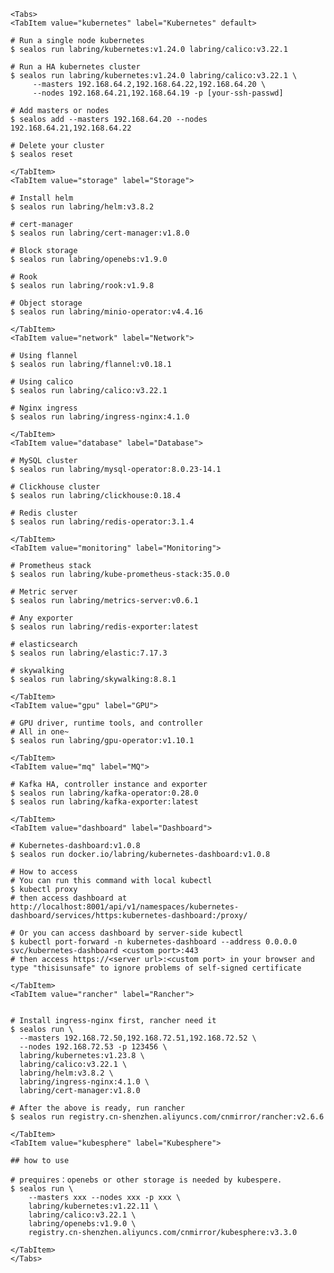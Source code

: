 
```mdx-code-block
<Tabs>
<TabItem value="kubernetes" label="Kubernetes" default>
```

```shell
# Run a single node kubernetes
$ sealos run labring/kubernetes:v1.24.0 labring/calico:v3.22.1

# Run a HA kubernetes cluster
$ sealos run labring/kubernetes:v1.24.0 labring/calico:v3.22.1 \
     --masters 192.168.64.2,192.168.64.22,192.168.64.20 \
     --nodes 192.168.64.21,192.168.64.19 -p [your-ssh-passwd]

# Add masters or nodes
$ sealos add --masters 192.168.64.20 --nodes 192.168.64.21,192.168.64.22

# Delete your cluster
$ sealos reset
```

```mdx-code-block
</TabItem>
<TabItem value="storage" label="Storage">
```

```shell
# Install helm
$ sealos run labring/helm:v3.8.2

# cert-manager
$ sealos run labring/cert-manager:v1.8.0

# Block storage
$ sealos run labring/openebs:v1.9.0

# Rook
$ sealos run labring/rook:v1.9.8

# Object storage
$ sealos run labring/minio-operator:v4.4.16
```

```mdx-code-block
</TabItem>
<TabItem value="network" label="Network">
```

```shell
# Using flannel
$ sealos run labring/flannel:v0.18.1

# Using calico
$ sealos run labring/calico:v3.22.1

# Nginx ingress
$ sealos run labring/ingress-nginx:4.1.0
```

```mdx-code-block
</TabItem>
<TabItem value="database" label="Database">
```

```shell
# MySQL cluster
$ sealos run labring/mysql-operator:8.0.23-14.1

# Clickhouse cluster
$ sealos run labring/clickhouse:0.18.4

# Redis cluster
$ sealos run labring/redis-operator:3.1.4
```

```mdx-code-block
</TabItem>
<TabItem value="monitoring" label="Monitoring">
```

```shell
# Prometheus stack
$ sealos run labring/kube-prometheus-stack:35.0.0

# Metric server
$ sealos run labring/metrics-server:v0.6.1

# Any exporter
$ sealos run labring/redis-exporter:latest

# elasticsearch
$ sealos run labring/elastic:7.17.3

# skywalking
$ sealos run labring/skywalking:8.8.1

```

```mdx-code-block
</TabItem>
<TabItem value="gpu" label="GPU">
```

```shell
# GPU driver, runtime tools, and controller
# All in one~
$ sealos run labring/gpu-operator:v1.10.1
```

```mdx-code-block
</TabItem>
<TabItem value="mq" label="MQ">
```

```shell
# Kafka HA, controller instance and exporter
$ sealos run labring/kafka-operator:0.28.0
$ sealos run labring/kafka-exporter:latest
```

```mdx-code-block
</TabItem>
<TabItem value="dashboard" label="Dashboard">
```

```shell
# Kubernetes-dashboard:v1.0.8
$ sealos run docker.io/labring/kubernetes-dashboard:v1.0.8

# How to access
# You can run this command with local kubectl
$ kubectl proxy
# then access dashboard at http://localhost:8001/api/v1/namespaces/kubernetes-dashboard/services/https:kubernetes-dashboard:/proxy/

# Or you can access dashboard by server-side kubectl
$ kubectl port-forward -n kubernetes-dashboard --address 0.0.0.0 svc/kubernetes-dashboard <custom port>:443
# then access https://<server url>:<custom port> in your browser and type "thisisunsafe" to ignore problems of self-signed certificate

```

```mdx-code-block
</TabItem>
<TabItem value="rancher" label="Rancher">
```

```shell

# Install ingress-nginx first, rancher need it
$ sealos run \
  --masters 192.168.72.50,192.168.72.51,192.168.72.52 \
  --nodes 192.168.72.53 -p 123456 \
  labring/kubernetes:v1.23.8 \
  labring/calico:v3.22.1 \
  labring/helm:v3.8.2 \
  labring/ingress-nginx:4.1.0 \
  labring/cert-manager:v1.8.0

# After the above is ready, run rancher
$ sealos run registry.cn-shenzhen.aliyuncs.com/cnmirror/rancher:v2.6.6

```

```mdx-code-block
</TabItem>
<TabItem value="kubesphere" label="Kubesphere">
```

```shell
## how to use

# prequires：openebs or other storage is needed by kubespere.
$ sealos run \
    --masters xxx --nodes xxx -p xxx \
    labring/kubernetes:v1.22.11 \
    labring/calico:v3.22.1 \
    labring/openebs:v1.9.0 \
    registry.cn-shenzhen.aliyuncs.com/cnmirror/kubesphere:v3.3.0

```

```mdx-code-block
</TabItem>
</Tabs>
```
